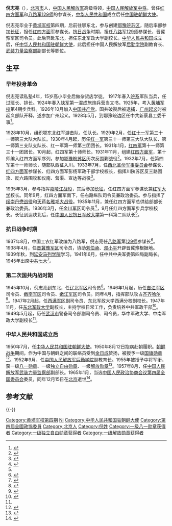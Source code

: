 {{noteTA
|1=zh-hans:蒋介石;zh-hk:蒋介石;zh-tw:蒋中正;
|2=zh-hans:斯大林;zh-hk:史太林;zh-tw:史達林;
|3=zh-cn:朝鲜战争; zh-sg:韩战; zh-tw:韓戰; zh-hk:韓戰}}
{{Infobox_officeholder
| name = 倪志亮
| image name = Ni Zhiliang.jpg
| width = 200
| now = [[中国人民解放军中将|中国人民解放军中将]]
| period = 
| now1 = {{flagicon|PRC}}[[中华人民共和国驻朝鲜大使|中华人民共和国驻朝鲜大使]]
| period1 = 1950年7月 - 1952年9月
| Sex =
| different name = 
| party = {{中国共产党}}
| nationality = {{PRC}}
| Native place =
| date of birth = 1900年10月
| place of birth = {{QIN}}[[顺天府|顺天府]]
| date of death = {{death date and age|1965|12|15|1900|10|}}
| place of death = {{PRC}}[[北京|北京]]
| religion = [[共产主义|共产主义]]
| spouse = 
| relatives = 
| educate = 
[[黄埔军校|黄埔军校]]第四期
| past =
| work =《鄂豫皖苏区红军历史》
}}

'''倪志亮'''（{{bd|1900年|10月|1965年|12月15日}}），[[北京市|北京市]]人，[[中国人民解放军|中国人民解放军]]高级将领，[[中国人民解放军中将|中国人民解放军中将]]。曾任[[红四方面军|红四方面军]]和[[八路军|八路军]][[129师|129师]]的参谋长，[[中华人民共和国|中华人民共和国]]成立后任[[中华人民共和国驻朝鲜大使|中国驻朝鲜大使]]。

倪志亮毕业于[[黄埔军校|黄埔军校]]第四期，后前往鄂东北，参与创建[[鄂豫皖苏区|鄂豫皖苏区]]，随后率部参加[[长征|长征]]，担任[[红四方面军|红四方面军]]参谋长。[[抗日战争|抗日战争]]时期，担任[[八路军|八路军]][[129师|129师]]参谋长，晋冀豫军区司令员。此后奔赴东北，担任东北军政大学副校长。[[中华人民共和国|中华人民共和国]]成立后，任[[中华人民共和国驻朝鲜大使列表|中华人民共和国驻朝鲜大使]]，此后担任中国人民解放军[[后勤学院|后勤学院]]副教育长、[[武装力量监察部|武装力量监察部]]副部长等职位。

== 生平 ==
=== 早年投身革命 ===
倪志亮读私塾4年，15岁高小毕业后做杂货店学徒。 1917年春入[[皖系|皖系]]军队当兵，任过班长、排长。1924年春入[[陕军|陕军]]第一混成旅炮兵营当文书。1925年，考入[[黄埔军校|黄埔军校]]第4期步兵科。1926年10月加入[[中国共产党|中国共产党]]。国共破裂后被逮捕，[[广州起义|广州起义]]时被起义部队开释，遂参加广州起义。1928年5月，到鄂豫皖边区任中共新蔡县工委干事<ref name="a1">{{cite book|author=中共党史人物研究会编|title=中共党史人物传 第55卷|location=西安|publisher=陕西人民出版社|year=1994|pages=149-181|isbn=7-224-03409-6}}</ref>。

1928年10月，组织鄂东北红军游击队，任队长。1929年2月，任[[红十一军|红十一军]]第三十一师第三大队大队长。1930年4月起，历任[[红一军|红一军]]第三十一师第三大队大队长、第一师第三支队支队长、红一军第一师第三团团长。1931年1月，[[红四军|红四军]]第十一师第三十一团团长。10月起，红四军第十师师长。1931年11月，组建[[红四方面军|红四方面军]]，第十师编入红四方面军序列，参加[[鄂豫皖苏区|鄂豫皖苏区]]历次反围剿战役<ref>{{cite book|author1=中国工农红军第四方面军战史编辑委员会编|title=中国工农红军第四方面军人物志|date=1998年10月|publisher=北京：解放军出版社|isbn=7-5065-3365-0|pages=603}}</ref>。1932年7月，任第四军第十一师师长，随部队西征入川。1933年7月，任[[西北革命军事委员会|西北革命军事委员会]]参谋长、[[红四方面军|红四方面军]]参谋长、红四方面军彭杨军政干部学校校长，指挥川陕苏区反三路围攻、反六路围攻和仪南、营渠、宣达等战役<ref>{{cite book|title=中国红军人物志|author=王健英|location=广州|publisher=广东人民出版社|year=2000|isbn=7-218-03199-4|pages=685}}</ref>。

1935年3月，参与指挥[[嘉陵江战役|嘉陵江战役]]，其后参加[[长征|长征]]，任红四方面军参谋长兼[[红军大学|红军大学]]校长。同年9月，红四方面军南下，任右路纵队司令员兼政治委员。参与指挥了[[绥崇丹懋战役|绥崇丹懋战役]]和[[天芦名雅邛大战役|天芦名雅邛大战役]]。1935年11月，兼任红四方面军总供给部部长兼政治委员。1936年3月，任[[金川军区|金川军区]]司令员<ref>{{cite book|author=《中国人民解放军军史》编写组|title=中国人民解放军军史：第一卷|year=2010|publisher=军事科学出版社|pages=404|isbn=978-7-80237-381-5}}</ref>，9月任红四方面军步兵学校校长。长征到达陕北后，任[[中国人民抗日军政大学|中国人民抗日军政大学]]第一科第二队队长<ref name="a1"/>。

=== 抗日战争时期 ===
1937年8月，中国工农红军改编为八路军，倪志亮任[[八路军|八路军]]第[[129师|129师]]参谋长<ref>{{cite book | author = 中国人民解放军历史资料丛书编审委员会 | coauthors =  | title = 八路军·文献 | url =  | date = 1994 | location =  | publisher = 解放军出版社 | id =  | isbn = 7-5065-2325-6 | pages = 19-20 }}</ref>。1938年4月，任[[晋冀豫军区|晋冀豫军区]]司令员，协助[[刘伯承|刘伯承]]、[[邓小平|邓小平]]开辟晋冀豫根据地。1939年秋，到[[延安马列学院|延安马列学院]]学习。1941年6月，任中共中央军委第四局副局长。1945年出席[[中共七大|中共七大]]<ref>{{cite book|author=中共中央党史研究室第一研究部编|title=中国共产党第七次全国代表大会代表名录 下|location=上海|publisher=上海人民出版社|year=2005|pages=666|isbn=7-208-05733-8}}</ref>。

=== 第二次国共内战时期 ===
1945年10月，倪志亮到东北，任[[辽北军区|辽北军区]]司令员<ref>{{cite book |author1=张明金|author2=刘立勤 |title=中国人民解放军历史上的200个军区|year=2010|publisher=解放军文艺出版社 |location=北京 |pages=376|isbn=978-7-5033-2252-5}}</ref>。1946年1月起，历任[[吉江军区|吉江军区]]司令员、[[嫩南军区|嫩南军区]]司令员、[[嫩江军区|嫩江军区]]司令员。同年4月，指挥部队攻占[[齐齐哈尔|齐齐哈尔]]<ref>{{cite book|author=中共吉林省委党史研究室编|title=吉林党史人物 第十一卷|pages=10}}</ref>。1947年2月起，任[[西满军区|西满军区]]副司令员、东北军政大学西满分校副校长。1947年11月，任[[东北军政大学|东北军政大学]]副校长，主持学校日常工作，负责培养中共军政干部<ref>{{cite book|author=王永均|title=黄埔军校三百名将传|year=1989年|location=广西人民出版社|pages=634|isbn=7-219-01084-2}}</ref>。1949年5月起，历任[[武汉市|武汉市]]警备司令部副司令员、司令员，华中军政大学、中南军政大学副校长<ref name="a1"/>。

=== 中华人民共和国成立后 ===
1950年7月，任[[中华人民共和国驻朝鲜大使|中华人民共和国驻朝鲜大使]]。1950年8月12日抱病赴朝履职。[[朝鲜战争|朝鲜战争]]期间，作为中国与朝鲜之间的联络员受到[[金日成|金日成]]赞扬，被授予一级[[国旗勋章|国旗勋章]]<ref>{{cite book|author=何明|title=共和国第一批外交官|location=北京|publisher=中国大百科全书出版社|year=2010|pages=69-71|isbn=978-7-5000-8021-3}}</ref>。1952年9月，任[[中国人民解放军后勤学院|中国人民解放军后勤学院]]副教育长。1955年被授予中将军衔，获一级[[八一勋章_(1955年)|八一勋章]]、一级[[独立自由勋章|独立自由勋章]]、一级[[解放勋章|解放勋章]]<ref name="欧阳青">{{cite book |author=欧阳青 |title=大授衔：1955共和国将帅授衔档案|year=2011 |publisher=长城出版社 |location=北京|pages=433|isbn=978-7-5483-0058-8}}</ref>。1957年8月，任[[中国人民解放军武装力量监察部|中国人民解放军武装力量监察部]]副部长。1965年1月，当选[[中国人民政治协商会议第四届全国委员会委员名单|中国人民政治协商会议第四届全国委员会]]委员，同年12月15日在[[北京|北京]]逝世<ref>{{cite book|author= 星火燎原编辑部 |title=中国人民解放军将帅名录|volume=第一卷|year=2007|publisher=解放军出版社 |location=北京|isbn=7-5065-5031-8| pages = 417}}</ref>。

== 参考文献 ==
{{Reflist}}

{{-}}
{{start box}}
{{s-dip}}
{{s-new|[[潘自力|潘自力]]}}
{{s-title|[[中华人民共和国驻朝鲜大使|中华人民共和国驻朝鲜大使]]|1950年—1952年}}
{{s-after|[[潘自力|潘自力]]}}
{{end box}}
{{中國人民解放軍開國中將}}
{{八路军和新四军}}

{{Authority control}}

{{DEFAULTSORT:N}}
[[Category:黄埔军校第四期|Category:黄埔军校第四期]]
[[Category:中国工农红军将领|Ni]]
[[Category:中华人民共和国驻朝鲜大使|Category:中华人民共和国驻朝鲜大使]]
[[Category:第四屆全國政協委員|Category:第四屆全國政協委員]]
[[Category:北京人|Category:北京人]]
[[Category:倪姓|Category:倪姓]]
[[Category:一级八一勋章获得者|Category:一级八一勋章获得者]]
[[Category:一级独立自由勋章获得者|Category:一级独立自由勋章获得者]]
[[Category:一级解放勋章获得者|Category:一级解放勋章获得者]]
